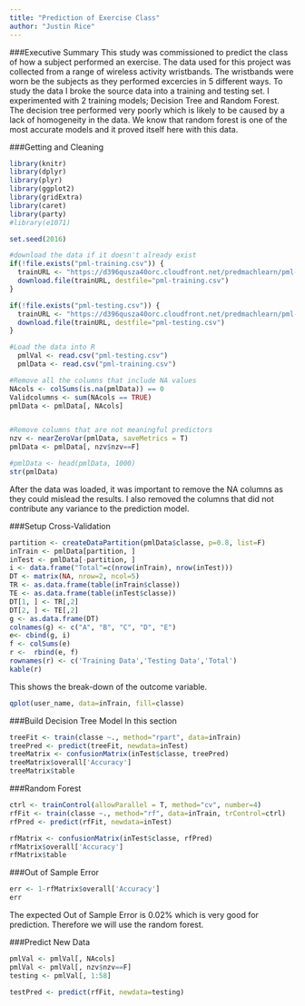 ```yaml
---
title: "Prediction of Exercise Class"
author: "Justin Rice"
---
```

###Executive Summary
This study was commissioned to predict the class of how a subject performed an exercise. The data used for this project was collected from a range of wireless activity wristbands. The wristbands were worn be the subjects as they performed excercies in 5 different ways.
  To study the data I broke the source data into a training and testing set. I experimented with 2 training models; Decision Tree and Random Forest. The decision tree performed very poorly which is likely to be caused by a lack of homogeneity in the data. We know that random forest is one of the most accurate models and it proved itself here with this data.

###Getting and Cleaning
```r
library(knitr)
library(dplyr)
library(plyr)
library(ggplot2)
library(gridExtra)
library(caret)
library(party)
#library(e1071) 

set.seed(2016)

#download the data if it doesn't already exist
if(!file.exists("pml-training.csv")) {
  trainURL <- "https://d396qusza40orc.cloudfront.net/predmachlearn/pml-training.csv"
  download.file(trainURL, destfile="pml-training.csv")
}

if(!file.exists("pml-testing.csv")) {
  trainURL <- "https://d396qusza40orc.cloudfront.net/predmachlearn/pml-testing.csv"
  download.file(trainURL, destfile="pml-testing.csv")
}

#Load the data into R
  pmlVal <- read.csv("pml-testing.csv")
  pmlData <- read.csv("pml-training.csv")

#Remove all the columns that include NA values
NAcols <- colSums(is.na(pmlData)) == 0
Validcolumns <- sum(NAcols == TRUE)
pmlData <- pmlData[, NAcols]


#Remove columns that are not meaningful predictors
nzv <- nearZeroVar(pmlData, saveMetrics = T)
pmlData <- pmlData[, nzv$nzv==F]

#pmlData <- head(pmlData, 1000)
str(pmlData)
```

After the data was loaded, it was important to remove the NA columns as they could mislead the results. I also removed the columns that did not contribute any variance to the prediction model.

###Setup Cross-Validation
```r
partition <- createDataPartition(pmlData$classe, p=0.8, list=F)
inTrain <- pmlData[partition, ]
inTest <- pmlData[-partition, ]
i <- data.frame("Total"=c(nrow(inTrain), nrow(inTest)))
DT <- matrix(NA, nrow=2, ncol=5)
TR <- as.data.frame(table(inTrain$classe))
TE <- as.data.frame(table(inTest$classe))
DT[1, ] <- TR[,2]
DT[2, ] <- TE[,2]
g <- as.data.frame(DT)
colnames(g) <- c("A", "B", "C", "D", "E")
e<- cbind(g, i)
f <- colSums(e)
r <-  rbind(e, f)
rownames(r) <- c('Training Data','Testing Data','Total')
kable(r)
```


This shows the break-down of the outcome variable.

```r
qplot(user_name, data=inTrain, fill=classe)
```

###Build Decision Tree Model
In this section 
```r
treeFit <- train(classe ~., method="rpart", data=inTrain)
treePred <- predict(treeFit, newdata=inTest)
treeMatrix <- confusionMatrix(inTest$classe, treePred)
treeMatrix$overall['Accuracy']
treeMatrix$table
```

###Random Forest
```r

ctrl <- trainControl(allowParallel = T, method="cv", number=4)
rfFit <- train(classe ~., method="rf", data=inTrain, trControl=ctrl)
rfPred <- predict(rfFit, newdata=inTest)

rfMatrix <- confusionMatrix(inTest$classe, rfPred) 
rfMatrix$overall['Accuracy']
rfMatrix$table
```



###Out of Sample Error
```r
err <- 1-rfMatrix$overall['Accuracy']
err
```

The expected Out of Sample Error is 0.02% which is very good for prediction. Therefore we will use the random forest.

###Predict New Data
```r

pmlVal <- pmlVal[, NAcols]
pmlVal <- pmlVal[, nzv$nzv==F]
testing <- pmlVal[, 1:58]

testPred <- predict(rfFit, newdata=testing)

```
